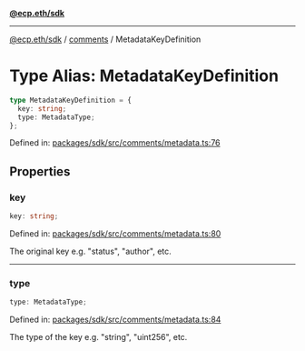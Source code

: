 [**@ecp.eth/sdk**](../../index.mdx)

***

[@ecp.eth/sdk](/sdk-reference/index.mdx) / [comments](/sdk-reference/comments/index.mdx) / MetadataKeyDefinition

# Type Alias: MetadataKeyDefinition

```ts
type MetadataKeyDefinition = {
  key: string;
  type: MetadataType;
};
```

Defined in: [packages/sdk/src/comments/metadata.ts:76](https://github.com/ecp-eth/comments-monorepo/blob/main/packages/sdk/src/comments/metadata.ts#L76)

## Properties

### key

```ts
key: string;
```

Defined in: [packages/sdk/src/comments/metadata.ts:80](https://github.com/ecp-eth/comments-monorepo/blob/main/packages/sdk/src/comments/metadata.ts#L80)

The original key e.g. "status", "author", etc.

***

### type

```ts
type: MetadataType;
```

Defined in: [packages/sdk/src/comments/metadata.ts:84](https://github.com/ecp-eth/comments-monorepo/blob/main/packages/sdk/src/comments/metadata.ts#L84)

The type of the key e.g. "string", "uint256", etc.
